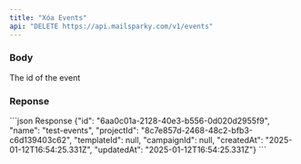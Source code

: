 ```yaml
---
title: "Xóa Events"
api: "DELETE https://api.mailsparky.com/v1/events"
---
```


### Body
<ParamField body="id" placeholder="event-id" type="string" required>
    The id of the event
</ParamField>

### Reponse

<ResponseExample>
```json Response
{"id": "6aa0c01a-2128-40e3-b556-0d020d2955f9", "name": "test-events", "projectId": "8c7e857d-2468-48c2-bfb3-c6d139403c62", "templateId": null, "campaignId": null, "createdAt": "2025-01-12T16:54:25.331Z", "updatedAt": "2025-01-12T16:54:25.331Z"}
```
</ResponseExample>